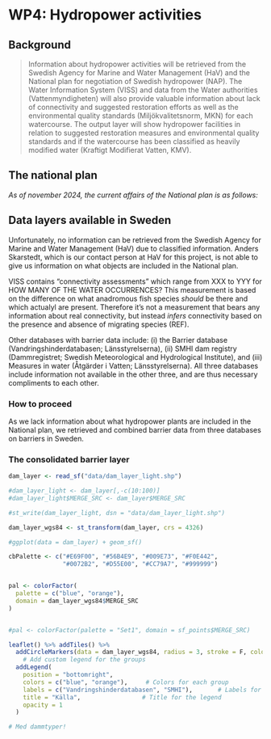 # WP4: Hydropower activities

## Background

> Information about hydropower activities will be retrieved from the Swedish Agency for Marine and Water Management (HaV) and the National plan for negotiation of Swedish hydropower (NAP). The Water Information System (VISS) and data from the Water authorities (Vattenmyndigheten) will also provide valuable information about lack of connectivity and suggested restoration efforts as well as the environmental quality standards (Miljökvalitetsnorm, MKN) for each watercourse. The output layer will show hydropower facilities in relation to suggested restoration measures and environmental quality standards and if the watercourse has been classified as heavily modified water (Kraftigt Modifierat Vatten, KMV).

## The national plan

*As of november 2024, the current affairs of the National plan is as follows:*

## Data layers available in Sweden

Unfortunately, no information can be retrieved from the Swedish Agency for Marine and Water Management (HaV) due to classified information. Anders Skarstedt, which is our contact person at HaV for this project, is not able to give us information on what objects are included in the National plan. 

VISS contains "connectivity assessments" which range from XXX to YYY for HOW MANY OF THE WATER OCCURRENCES? This measurement is based on the difference on what anadromous fish species *should* be there and which actualyl are present. Therefore it's not a measurement that bears any information about real connectivity, but instead *infers* connectivity based on the presence and absence of migrating species (REF).

Other databases with barrier data include: (i) the Barrier database (Vandringshinderdatabasen; Länsstyrelserna), (ii) SMHI dam registry (Dammregistret; Swedish Meteorological and Hydrological Institute), and (iii) Measures in water (Åtgärder i Vatten; Länsstyrelserna). All three databases include information not available in the other three, and are thus necessary compliments to each other. 

### How to proceed

As we lack information about what hydropower plants are included in the National plan, we retrieved and combined barrier data from three databases on barriers in Sweden. 

### The consolidated barrier layer

```r

dam_layer <- read_sf("data/dam_layer_light.shp")

#dam_layer_light <- dam_layer[,-c(10:100)]
#dam_layer_light$MERGE_SRC <- dam_layer$MERGE_SRC

#st_write(dam_layer_light, dsn = "data/dam_layer_light.shp")

dam_layer_wgs84 <- st_transform(dam_layer, crs = 4326) 

#ggplot(data = dam_layer) + geom_sf()

cbPalette <- c("#E69F00", "#56B4E9", "#009E73", "#F0E442",
               "#0072B2", "#D55E00", "#CC79A7", "#999999")


pal <- colorFactor(
  palette = c("blue", "orange"),
  domain = dam_layer_wgs84$MERGE_SRC
)


#pal <- colorFactor(palette = "Set1", domain = sf_points$MERGE_SRC)

leaflet() %>% addTiles() %>% 
  addCircleMarkers(data = dam_layer_wgs84, radius = 3, stroke = F, color = ~pal(MERGE_SRC), popup = ~ paste0(MERGE_SRC)) %>%
    # Add custom legend for the groups
  addLegend(
    position = "bottomright",
    colors = c("blue", "orange"),     # Colors for each group
    labels = c("Vandringshinderdatabasen", "SMHI"),       # Labels for each group
    title = "Källa",                 # Title for the legend
    opacity = 1
  )

```


```r

# Med dammtyper!




```




